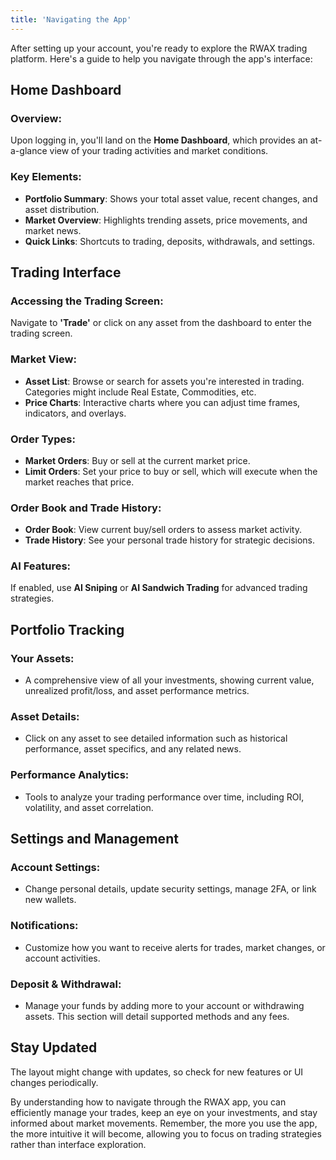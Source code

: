 ```yaml
---
title: 'Navigating the App'
---
```


After setting up your account, you're ready to explore the RWAX trading platform. Here's a guide to help you navigate through the app's interface:

## Home Dashboard

### Overview:
Upon logging in, you'll land on the **Home Dashboard**, which provides an at-a-glance view of your trading activities and market conditions.

### Key Elements:
- **Portfolio Summary**:
  Shows your total asset value, recent changes, and asset distribution.
- **Market Overview**:
  Highlights trending assets, price movements, and market news.
- **Quick Links**:
  Shortcuts to trading, deposits, withdrawals, and settings.

## Trading Interface

### Accessing the Trading Screen:
Navigate to **'Trade'** or click on any asset from the dashboard to enter the trading screen.

### Market View:
- **Asset List**:
  Browse or search for assets you're interested in trading. Categories might include Real Estate, Commodities, etc.
- **Price Charts**:
  Interactive charts where you can adjust time frames, indicators, and overlays.

### Order Types:
- **Market Orders**:
  Buy or sell at the current market price.
- **Limit Orders**:
  Set your price to buy or sell, which will execute when the market reaches that price.

### Order Book and Trade History:
- **Order Book**: View current buy/sell orders to assess market activity.
- **Trade History**: See your personal trade history for strategic decisions.

### AI Features:
If enabled, use **AI Sniping** or **AI Sandwich Trading** for advanced trading strategies.

## Portfolio Tracking

### Your Assets:
- A comprehensive view of all your investments, showing current value, unrealized profit/loss, and asset performance metrics.

### Asset Details:
- Click on any asset to see detailed information such as historical performance, asset specifics, and any related news.

### Performance Analytics:
- Tools to analyze your trading performance over time, including ROI, volatility, and asset correlation.

## Settings and Management

### Account Settings:
- Change personal details, update security settings, manage 2FA, or link new wallets.

### Notifications:
- Customize how you want to receive alerts for trades, market changes, or account activities.

### Deposit & Withdrawal:
- Manage your funds by adding more to your account or withdrawing assets. This section will detail supported methods and any fees.

## Stay Updated

The layout might change with updates, so check for new features or UI changes periodically.

By understanding how to navigate through the RWAX app, you can efficiently manage your trades, keep an eye on your investments, and stay informed about market movements. Remember, the more you use the app, the more intuitive it will become, allowing you to focus on trading strategies rather than interface exploration.
